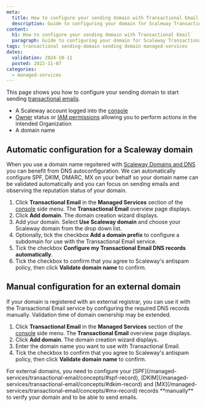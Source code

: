 ```yaml
---
meta:
  title: How to configure your sending domain with Transactional Email
  description: Guide to configuring your domain for Scaleway Transactional Email.
content:
  h1: How to configure your sending domain with Transactional Email
  paragraph: Guide to configuring your domain for Scaleway Transactional Email.
tags: transactional sending-domain sending domain managed-services
dates:
  validation: 2024-10-11
  posted: 2022-11-07
categories:
  - managed-services
---
```


This page shows you how to configure your sending domain to start sending [transactional emails](/managed-services/transactional-email/concepts/#transactional-email).

<Macro id="requirements" />

- A Scaleway account logged into the [console](https://console.scaleway.com)
- [Owner](/identity-and-access-management/iam/concepts/#owner) status or [IAM permissions](/identity-and-access-management/iam/concepts/#permission) allowing you to perform actions in the intended Organization
- A domain name

## Automatic configuration for a Scaleway domain

When you use a domain name regsitered with [Scaleway Domains and DNS]() you can benefit from DNS autoconfiguration. We can automatically configure SPF, DKIM, DMARC, MX on your behalf so 
your domain name can be validated automatically and you can focus on sending emails and observing the reputation status of your domain.

1. Click **Transactional Email** in the **Managed Services** section of the [console](https://console.scaleway.com/) side menu. The **Transactional Email** overview page displays.
2. Click **Add domain**. The domain creation wizard displays.
3. Add your domain. Select **Use Scaleway domain** and choose your Scaleway domain from the drop down list.
4. Optionally, tick the checkbox **Add a domain prefix** to configure a subdomain for use with the Transactional Email service.
4. Tick the checkbox **Configure my Transactional Email DNS records automatically**.
5. Tick the checkbox to confirm that you agree to Scaleway's antispam policy, then click **Validate domain name** to confirm.

## Manual configuration for an external domain

If your domain is registered with an external registrar, you can use it with the Transactional Email service by configuring the required DNS records manually.
Validation time of domain ownership may be extended.

1. Click **Transactional Email** in the **Managed Services** section of the [console](https://console.scaleway.com/) side menu. The **Transactional Email** overview page displays.
2. Click **Add domain**. The domain creation wizard displays.
3. Enter the domain name you want to use with Transactional Email.
4. Tick the checkbox to confirm that you agree to Scaleway's antispam policy, then click **Validate domain name** to confirm.

<Message type="important">
 For external domains, you need to configure your [SPF](/managed-services/transactional-email/concepts/#spf-record), [DKIM](/managed-services/transactional-email/concepts/#dkim-record) and [MX](/managed-services/transactional-email/concepts/#mx-record) records **manually** to verify your domain and to be able to send emails.
</Message>


